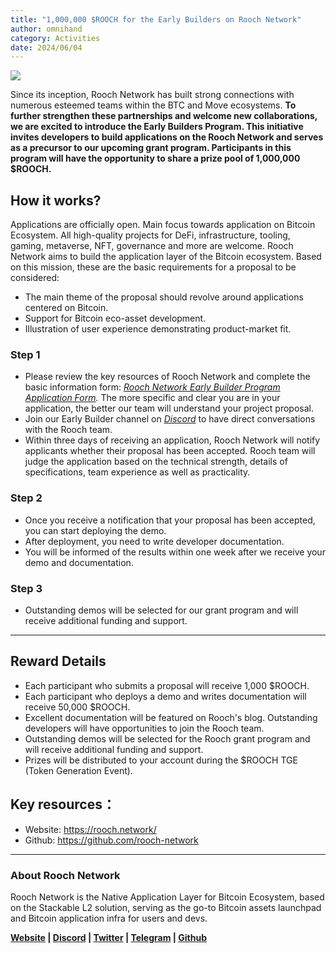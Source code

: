 ```yaml
---
title: "1,000,000 $ROOCH for the Early Builders on Rooch Network"
author: omnihand
category: Activities
date: 2024/06/04
---
```



<PostHeader />

![](/blog/early-builders.png)

Since its inception, Rooch Network has built strong connections with numerous esteemed teams within the BTC and Move ecosystems. **To further strengthen these partnerships and welcome new collaborations, we are excited to introduce the Early Builders Program. This initiative invites developers to build applications on the Rooch Network and serves as a precursor to our upcoming grant program. Participants in this program will have the opportunity to share a prize pool of 1,000,000 $ROOCH.**

## How it works?

Applications are officially open. Main focus towards application on Bitcoin Ecosystem. All high-quality projects for DeFi, infrastructure, tooling, gaming, metaverse, NFT, governance and more are welcome.  Rooch Network aims to build the application layer of the Bitcoin ecosystem. Based on this mission, these are the basic requirements for a proposal to be considered:

- The main theme of the proposal should revolve around applications centered on Bitcoin.
- Support for Bitcoin eco-asset development.
- Illustration of user experience demonstrating product-market fit.

### Step 1

- Please review the key resources of Rooch Network and complete the basic information form: *[Rooch Network Early Builder Program Application Form](https://forms.gle/WTfAcdPrSE4BQvnh8).* The more specific and clear you are in your application, the better our team will understand your project proposal.
- Join our Early Builder channel on *[Discord](https://discord.com/invite/rooch)* to have direct conversations with the Rooch team.
- Within three days of receiving an application, Rooch Network will notify applicants whether their proposal has been accepted. Rooch team will judge the application based on the technical strength, details of specifications, team experience  as well as practicality.

### Step 2

- Once you receive a notification that your proposal has been accepted, you can start deploying the demo.
- After deployment, you need to write developer documentation.
- You will be informed of the results within one week after we receive your demo and documentation.

### Step 3

- Outstanding demos will be selected for our grant program and will receive additional funding and support.

---

## Reward Details

- Each participant who submits a proposal will receive 1,000 $ROOCH.
- Each participant who deploys a demo and writes documentation will receive 50,000 $ROOCH.
- Excellent documentation will be featured on Rooch's blog. Outstanding developers will have opportunities to join the Rooch team.
- Outstanding demos will be selected for the Rooch grant program and will receive additional funding and support.
- Prizes will be distributed to your account during the $ROOCH TGE (Token Generation Event).

## Key  resources：

- Website: https://rooch.network/
- Github: https://github.com/rooch-network

---

### About Rooch Network

Rooch Network is the Native Application Layer for Bitcoin Ecosystem, based on the Stackable L2 solution, serving as the go-to Bitcoin assets launchpad and Bitcoin application infra for users and devs. 

**[Website](https://rooch.network/) | [Discord](https://discord.com/invite/rooch) | [Twitter](https://x.com/RoochNetwork) | [Telegram](https://t.me/roochnetwork) | [Github](https://github.com/rooch-network/)**
